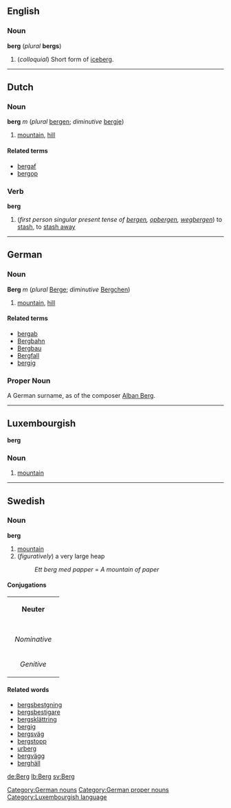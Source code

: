 ==English==
===Noun===
'''berg''' (''plural'' '''bergs''')

#(''colloquial'') Short form of [[iceberg]].

----
==Dutch==
===Noun===
'''berg''' ''m'' (''plural'' [[bergen]]; ''diminutive'' [[bergje]])

# [[mountain]], [[hill]]

====Related terms====
*[[bergaf]]
*[[bergop]]

===Verb===
'''berg'''

#(''first person singular present tense of [[bergen]], [[opbergen]], [[wegbergen]]'') to [[stash]], to [[stash away]]

----
==German==
===Noun===
'''Berg''' ''m'' (''plural'' [[Berge]]; ''diminutive'' [[Bergchen]])

# [[mountain]], [[hill]]

====Related terms====
*[[bergab]]
*[[Bergbahn]]
*[[Bergbau]]
*[[Bergfall]]
*[[bergig]]

[[Category:German nouns]]

===Proper Noun===
A German surname, as of the composer [[w:Alban Berg|Alban Berg]].

[[Category:German proper nouns]]

----

==Luxembourgish==
'''berg'''
===Noun===
# [[mountain]]

----
==Swedish==
===Noun===
'''berg'''
#[[mountain]]
#(''figuratively'') a very large heap
#:''Ett berg med papper'' = ''A mountain of paper''

====Conjugations====
{| border=1 cellspacing=0 
| bgcolor=#FFFFF0 colspan=5 align=center | '''Neuter''' 
|- 
|- bgcolor=#FFFFF0 align=center 
! rowspan=2 | 
| colspan=2 width=105 | ''Singular'' 
| colspan=2 | ''Plural'' 
|- bgcolor=#FFFFF0 align=center 
| width=105 | ''Indefinite'' 
| width=105 | ''Definite'' 
| width=105 | ''Indefinite'' 
|  width=105 | ''Definite'' 
|- align=center 
| width=105 bgcolor=#FFFFF0 | ''Nominative'' 
| [[berg]] 
| [[berget]] 
| [[berg]] 
| [[bergen]] 
|- align=center 
| width=105 bgcolor=#FFFFF0 | ''Genitive'' 
| [[bergs]] 
| [[bergets]] 
| [[bergs]] 
| [[bergens]] 
|} 
====Related words====
*[[bergsbestgning]]
*[[bergsbestigare]]
*[[bergsklättring]]
*[[bergig]]
*[[bergsväg]]
*[[bergstopp]]
*[[urberg]]
*[[bergvägg]]
*[[berghäll]]

[[Category:Luxembourgish language]]
[[de:Berg]]
[[lb:Berg]]
[[sv:Berg]]